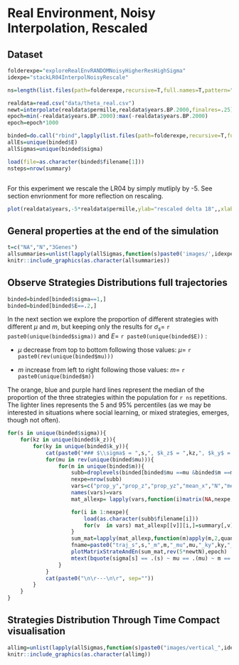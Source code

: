 # Real Environment, Noisy Interpolation, Rescaled


## Dataset 

```r
folderexpe="exploreRealEnvRANDOMNoisyHigherResHighSigma"
idexpe="stackLR04InterpolNoisyRescale"

ns=length(list.files(path=folderexpe,recursive=T,full.names=T,pattern="*cross*"))

realdata=read.csv("data/theta_real.csv")
newt=interpolate(realdata$permille,realdata$years.BP.2000,finalres=.25)
epoch=min(-realdata$years.BP.2000):max(-realdata$years.BP.2000)
epoch=epoch*1000

binded=do.call("rbind",lapply(list.files(path=folderexpe,recursive=T,full.names=T,pattern="*cross*"),function(u){load(u);return(binded)}))
allEs=unique(binded$E)
allSigmas=unique(binded$sigma)

load(file=as.character(binded$filename[1]))
nsteps=nrow(summary)



```

For this experiment we rescale the LR04 by simply mutliply by -5. See section envrionment for more reflection on rescaling.

```r
plot(realdata$years,-5*realdata$permille,ylab="rescaled delta 18",,xlab="Age (kyear BP)",type="l")
```

## General properties at the end of the simulation

```r
t=c("NA","N","3Genes")
allsummaries=unlist(lapply(allSigmas,function(s)paste0('images/',idexpe,t,'_sigma',s,'_E.png')))
knitr::include_graphics(as.character(allsummaries))
```


## Observe Strategies Distributions full trajectories 

```r

binded=binded[binded$sigma==1,]
binded=binded[binded$E==.2,]
```

In the next section we explore the proportion of different strategies with different $\mu$ and $m$, but keeping only the results for $\sigma_s=$ `r paste0(unique(binded$sigma))` and $E=$ `r paste0(unique(binded$E))` :

* $\mu$ decrease from top to bottom following those values:
$\mu=$ `r paste0(rev(unique(binded$mu))) `

* $m$ increase from left to right following those values:
$m=$ `r paste0(unique(binded$m)) `

The orange, blue and  purple hard lines represent the median of the proportion of the three strategies within the population for `r ns` repetitions. The lighter lines represents the 5 and 95% percentiles (as we may be interested in situations where social learning, or mixed strategies, emerges, though not often).

```r

for(s in unique(binded$sigma)){
    for(kz in unique(binded$k_z)){
        for(ky in unique(binded$k_y)){
            cat(paste0("### $\\sigma$ = ",s,", $k_z$ = ",kz,", $k_y$ = ",ky,"\n\r"), sep="")
            for(mu in rev(unique(binded$mu))){
                for(m in unique(binded$m)){
                    subb=droplevels(binded[binded$mu ==mu &binded$m ==m &binded$sigma ==s & binded$k_z ==kz & binded$k_y ==ky,])
                    nexpe=nrow(subb)
                    vars=c("prop_y","prop_z","prop_yz","mean_x","N","mean_p")
                    names(vars)=vars
                    mat_allexp= lapply(vars,function(i)matrix(NA,nexpe,nsteps))

                    for(i in 1:nexpe){
                        load(as.character(subb$filename[i]))
                        for(v  in vars) mat_allexp[[v]][i,]=summary[,v]
                    }
                    sum_mat=lapply(mat_allexp,function(m)apply(m,2,quantile,probs=c(.05,.5,.95),na.rm=T))
                    fname=paste0("traj_s",s,"_m",m,"_mu",mu,"_ky",ky,"_kz",kz,".png")
                    plotMatrixStrateAndEn(sum_mat,rev(5*newtN),epoch)
                    mtext(bquote(sigma[s] == .(s) ~ mu == .(mu) ~ m == .(m) ),3,0,outer=T)
                }
            }
            cat(paste0("\n\r---\n\r", sep=""))
        }
    }
}

```

## Strategies Distribution Through Time Compact visualisation
 
```r
allimg=unlist(lapply(allSigmas,function(s)paste0("images/vertical_",idexpe,"_sigma",s,"_E",allEs,".png")))
knitr::include_graphics(as.character(allimg))
```
